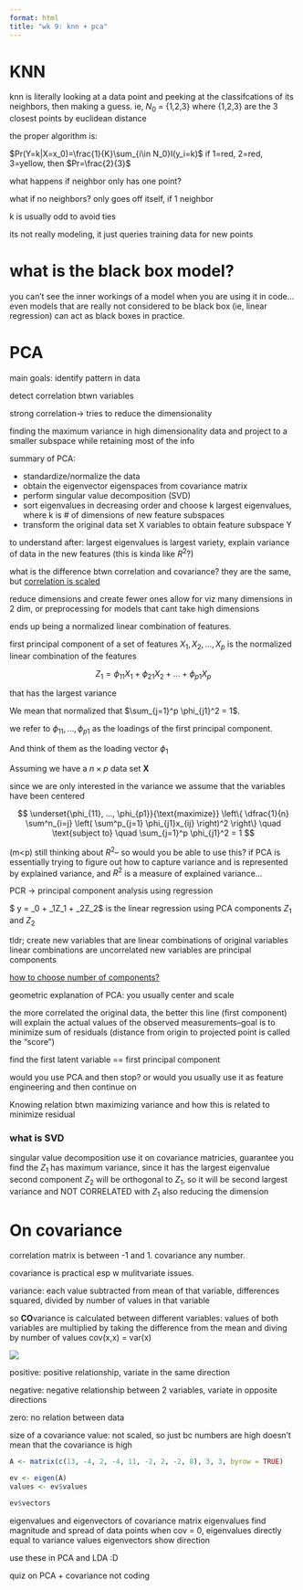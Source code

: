 ```yaml
---
format: html
title: "wk 9: knn + pca"
---
```


# KNN

knn is literally looking at a data point and peeking at the classifcations of its neighbors, then making a guess. ie, $N_0$ = {1,2,3} where {1,2,3} are the 3 closest points by euclidean distance

the proper algorithm is:

$Pr(Y=k|X=x_0)=\frac{1}{K}\sum_{i\in N_0}I(y_i=k)$ 
if 1=red, 2=red, 3=yellow, then $Pr=\frac{2}{3}$

what happens if neighbor only has one point?

what if no neighbors?
only goes off itself, if 1 neighbor

k is usually odd to avoid ties 

its not really modeling, it just queries training data for new points

# what is the black box model?

you can't see the inner workings of a model when you are using it in code...even models that are really not considered to be black box (ie, linear regression) can act as black boxes in practice.

# PCA

main goals: identify pattern in data

detect correlation btwn variables

strong correlation-> tries to reduce the dimensionality

finding the maximum variance in high dimensionality data and project to a smaller subspace while retaining most of the info

summary of PCA:

- standardize/normalize the data
- obtain the eigenvector eigenspaces from covariance matrix
- perform singular value decomposition (SVD)
- sort eigenvalues in decreasing order and choose k largest eigenvalues, where k is # of dimensions of new feature subspaces
- transform the original data set X variables to obtain feature subspace Y

to understand after:
largest eigenvalues is largest variety, explain variance of data in the new features (this is kinda like $R^2$?)

::: {.callout-tip}
what is the difference btwn correlation and covariance?
they are the same, but [correlation is scaled](https://socratic.org/questions/what-is-the-difference-between-a-correlation-matrix-and-a-covariance-matrix-1)
:::

reduce dimensions and create fewer ones
allow for viz many dimensions in 2 dim, or preprocessing for models that cant take high dimensions

ends up being a normalized linear combination of features.

first principal component of a set of features $X_1, X_2, ..., X_p$ is the normalized linear combination of the features

$$
Z_1 = \phi_{11} X_1 + \phi_{21} X_2 + ... + \phi_{p1}X_p
$$

that has the largest variance

We mean that normalized that $\sum_{j=1}^p  \phi_{j1}^2 = 1$.

we refer to $\phi_{11}, ..., \phi_{p1}$ as the loadings of the first principal component.

And think of them as the loading vector $\phi_1$

Assuming we have a $n \times p$ data set $\mathbf{X}$

since we are only interested in the variance we assume that the variables have been centered

$$
\underset{\phi_{11}, ..., \phi_{p1}}{\text{maximize}} \left\{ \dfrac{1}{n} \sum^n_{i=j} \left( \sum^p_{j=1} \phi_{j1}x_{ij} \right)^2 \right\} \quad \text{subject to} \quad \sum_{j=1}^p  \phi_{j1}^2 = 1
$$

(m<p)
still thinking about $R^2$-- so would you be able to use this? if PCA is essentially trying to figure out how to capture variance and is represented by explained variance, and $R^2$ is a measure of explained variance...

PCR -> principal component analysis using regression

$ y = \beta_0 + \beta_1Z_1 + \beta_2Z_2$ is the linear regression using PCA components $Z_1$ and $Z_2$

tldr;
create new variables that are linear combinations of original variables
linear combinations are uncorrelated
new variables are principal components

[how to choose number of components?](https://www.mikulskibartosz.name/pca-how-to-choose-the-number-of-components/)

geometric explanation of PCA: you usually center and scale

the more correlated the original data, the better this line (first component) will explain the actual values of the observed measurements--goal is to minimize sum of residuals (distance from origin to projected point is called the "score")

find the first latent variable == first principal component

would you use PCA and then stop? or would you usually use it as feature engineering and then continue on


Knowing relation btwn maximizing variance and how this is related to minimize residual

### what is SVD

singular value decomposition
use it on covariance matricies,
guarantee you find the $Z_1$ has maximum variance, since it has the largest eigenvalue
second component $Z_2$ will be orthogonal to $Z_1$, so it will be second largest variance and NOT CORRELATED with $Z_1$
also reducing the dimension


# On covariance

correlation matrix is between -1 and 1. covariance any number. 

covariance is practical esp w mulitvariate issues.

variance: each value subtracted from mean of that variable, differences squared, divided by number of values in that variable

so **CO**variance is calculated between different variables: values of both variables are multiplied by taking the difference from the mean and diving by number of values
cov(x,x) = var(x)

![](https://www.google.com/url?sa=i&url=https%3A%2F%2Ftowardsdatascience.com%2F5-things-you-should-know-about-covariance-26b12a0516f1&psig=AOvVaw0mAtlZPNx_RLXe8BObd1Q6&ust=1666370659392000&source=images&cd=vfe&ved=0CAwQjRxqFwoTCPjpncyg7_oCFQAAAAAdAAAAABAD)

positive: positive relationship, variate in the same direction

negative: negative relationship between 2 variables, variate in opposite directions

zero: no relation between data

size of a covariance value: not scaled, so just bc numbers are high doesn't mean that the covariance is high

```r
A <- matrix(c(13, -4, 2, -4, 11, -2, 2, -2, 8), 3, 3, byrow = TRUE)
```

```r
ev <- eigen(A)
values <- ev$values
```

```r
ev$vectors
```

eigenvalues and eigenvectors of covariance matrix
eigenvalues find magnitude and spread of data points
when cov = 0, eigenvalues directly equal to variance values
eigenvectors show direction

use these in PCA and LDA :D 


quiz on PCA + covariance
not coding
